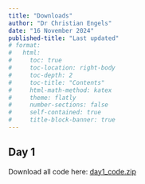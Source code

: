 ```yaml
---
title: "Downloads"
author: "Dr Christian Engels"
date: "16 November 2024"
published-title: "Last updated"
# format:
#   html:
#     toc: true
#     toc-location: right-body
#     toc-depth: 2
#     toc-title: "Contents"
#     html-math-method: katex
#     theme: flatly
#     number-sections: false
#     self-contained: true
#     title-block-banner: true
---
```


## Day 1

Download all code here: [day1_code.zip](day1_code.zip)